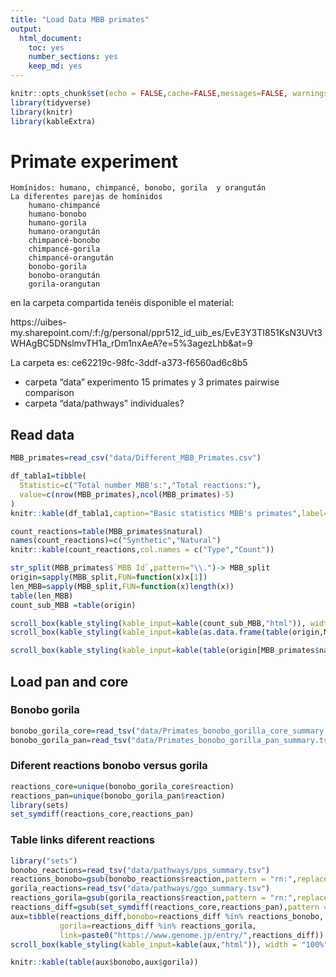 ```yaml
---
title: "Load Data MBB primates"
output:
  html_document: 
    toc: yes
    number_sections: yes
    keep_md: yes
---
```




```r
knitr::opts_chunk$set(echo = FALSE,cache=FALSE,messages=FALSE, warnings=FALSE)
library(tidyverse)
library(knitr)
library(kableExtra)
```


# Primate experiment

    Homínidos: humano, chimpancé, bonobo, gorila  y orangután
    La diferentes parejas de homínidos
        humano-chimpancé
        humano-bonobo
        humano-gorila
        humano-orangután
        chimpancé-bonobo
        chimpancé-gorila
        chimpancé-orangután
        bonobo-gorila
        bonobo-orangután
        gorila-orangutan

en la carpeta compartida tenéis disponible el material:

https://uibes-my.sharepoint.com/:f:/g/personal/ppr512_id_uib_es/EvE3Y3TI851KsN3UVt3WHAgBC5DNslmvTH1a_rDm1nxAeA?e=5%3agezLhb&at=9

La carpeta es: ce62219c-98fc-3ddf-a373-f6560ad6c8b5

* carpeta "data"  experimento 15 primates  y 3 primates pairwise comparison 
* carpeta "data/pathways" individuales?


## Read data 


```r
MBB_primates=read_csv("data/Different_MBB_Primates.csv")
```



```r
df_tabla1=tibble(
  Statistic=c("Total number MBB's:","Total reactions:"),
  value=c(nrow(MBB_primates),ncol(MBB_primates)-5) 
)
knitr::kable(df_tabla1,caption="Basic statistics MBB's primates",label="t1")
```

```r
count_reactions=table(MBB_primates$natural)
names(count_reactions)=c("Synthetic","Natural")
knitr::kable(count_reactions,col.names = c("Type","Count"))
```


```r
str_split(MBB_primates$`MBB Id`,pattern="\\.")-> MBB_split
origin=sapply(MBB_split,FUN=function(x)x[1])
len_MBB=sapply(MBB_split,FUN=function(x)length(x))
table(len_MBB)
count_sub_MBB =table(origin)

scroll_box(kable_styling(kable_input=kable(count_sub_MBB,"html")), width = "100%", height = "500px")
scroll_box(kable_styling(kable_input=kable(as.data.frame(table(origin,MBB_primates$natural)),"html")), width = "100%", height = "500px")
```

```r
scroll_box(kable_styling(kable_input=kable(table(origin[MBB_primates$natural==1]),"html")), width = "100%", height = "500px")
```

## Load pan and core


### Bonobo gorila

```r
bonobo_gorila_core=read_tsv("data/Primates_bonobo_gorilla_core_summary.tsv")
bonobo_gorila_pan=read_tsv("data/Primates_bonobo_gorilla_pan_summary.tsv")


```


### Diferent reactions bonobo versus gorila


```r
reactions_core=unique(bonobo_gorila_core$reaction)
reactions_pan=unique(bonobo_gorila_pan$reaction)
library(sets)
set_symdiff(reactions_core,reactions_pan)
```

### Table links diferent reactions

```r
library("sets")
bonobo_reactions=read_tsv("data/pathways/pps_summary.tsv")
reactions_bonobo=gsub(bonobo_reactions$reaction,pattern = "rn:",replacement ="")
gorila_reactions=read_tsv("data/pathways/ggo_summary.tsv")
reactions_gorila=gsub(gorila_reactions$reaction,pattern = "rn:",replacement ="")
reactions_diff=gsub(set_symdiff(reactions_core,reactions_pan),pattern = "rn:",replacement ="")
aux=tibble(reactions_diff,bonobo=reactions_diff %in% reactions_bonobo,
           gorila=reactions_diff %in% reactions_gorila,
           link=paste0("https://www.genome.jp/entry/",reactions_diff))
scroll_box(kable_styling(kable_input=kable(aux,"html")), width = "100%", height = "500px")

```



```r
knitr::kable(table(aux$bonobo,aux$gorila))
```

